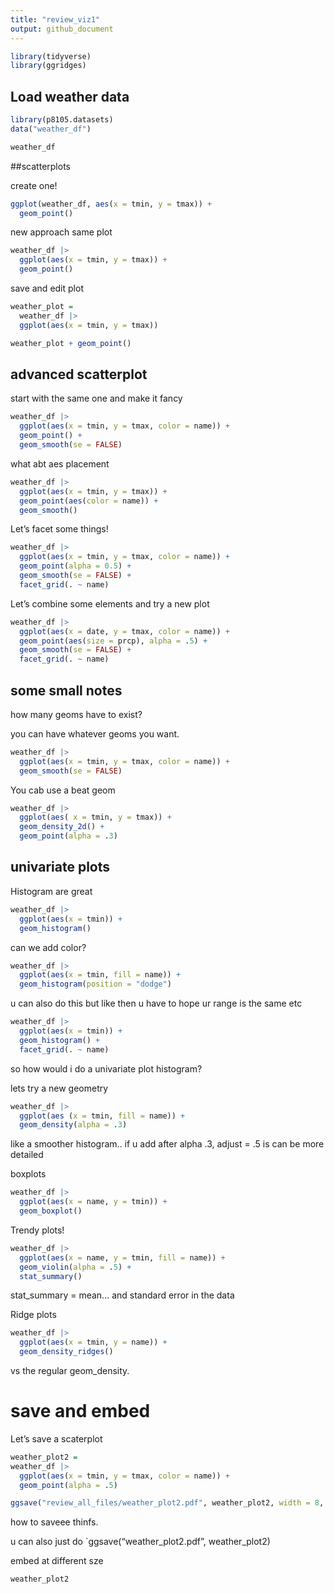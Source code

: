 ```yaml
---
title: "review_viz1"
output: github_document
---
```


```r
library(tidyverse)
library(ggridges)

```


## Load weather data

```r
library(p8105.datasets)
data("weather_df")

weather_df
```

##scatterplots

create one!
```r
ggplot(weather_df, aes(x = tmin, y = tmax)) +
  geom_point()
```

new approach same plot
```r
weather_df |> 
  ggplot(aes(x = tmin, y = tmax)) +
  geom_point()
```

save and edit plot
```r
weather_plot =
  weather_df |> 
  ggplot(aes(x = tmin, y = tmax)) 

weather_plot + geom_point()
```

## advanced scatterplot
start with the same one and make it fancy

```r
weather_df |> 
  ggplot(aes(x = tmin, y = tmax, color = name)) +
  geom_point() +
  geom_smooth(se = FALSE)
```

what abt aes placement

```r
weather_df |> 
  ggplot(aes(x = tmin, y = tmax)) +
  geom_point(aes(color = name)) +
  geom_smooth()
```

Let's facet some things!

```r
weather_df |> 
  ggplot(aes(x = tmin, y = tmax, color = name)) +
  geom_point(alpha = 0.5) +
  geom_smooth(se = FALSE) +
  facet_grid(. ~ name)
```

Let's combine some elements and try a new plot

```r
weather_df |> 
  ggplot(aes(x = date, y = tmax, color = name)) +
  geom_point(aes(size = prcp), alpha = .5) +
  geom_smooth(se = FALSE) +
  facet_grid(. ~ name)
```


## some small notes
how many geoms have to exist?

you can have whatever geoms you want.

```r
weather_df |> 
  ggplot(aes(x = tmin, y = tmax, color = name)) +
  geom_smooth(se = FALSE)
```

You cab use a beat geom

```r
weather_df |> 
  ggplot(aes( x = tmin, y = tmax)) +
  geom_density_2d() +
  geom_point(alpha = .3)

```


## univariate plots

Histogram are great

```r
weather_df |> 
  ggplot(aes(x = tmin)) +
  geom_histogram()
```

can we add color?
```r
weather_df |> 
  ggplot(aes(x = tmin, fill = name)) +
  geom_histogram(position = "dodge")
```

u can also do this but like then u have to hope ur range is the same etc

```r
weather_df |> 
  ggplot(aes(x = tmin)) +
  geom_histogram() +
  facet_grid(. ~ name)
```

 so how would i do a univariate plot histogram?
 
 lets try a new geometry
 
```r
weather_df |> 
  ggplot(aes (x = tmin, fill = name)) +
  geom_density(alpha = .3)
```
 like a smoother histogram.. if u add after alpha .3, adjust = .5 is can be more
 detailed
 
 boxplots
```r
weather_df |> 
  ggplot(aes(x = name, y = tmin)) +
  geom_boxplot()
```
 
Trendy plots!

```r
weather_df |> 
  ggplot(aes(x = name, y = tmin, fill = name)) +
  geom_violin(alpha = .5) +
  stat_summary()
```

stat_summary = mean... and standard error in the data

Ridge plots
```r
weather_df |> 
  ggplot(aes(x = tmin, y = name)) +
  geom_density_ridges()
```

vs the regular geom_density.

# save and embed


Let's save a scaterplot

```r
weather_plot2 = 
weather_df |> 
  ggplot(aes(x = tmin, y = tmax, color = name)) +
  geom_point(alpha = .5)

ggsave("review_all_files/weather_plot2.pdf", weather_plot2, width = 8, height = 5)
```
 how to saveee thinfs.
 
 u can also just do `ggsave("weather_plot2.pdf", weather_plot2)

embed at different sze

```r
weather_plot2
```







